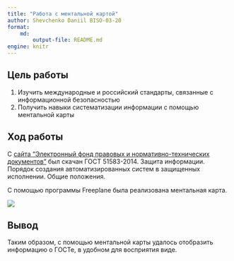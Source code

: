 ---
title: "Работа с ментальной картой"
author: Shevchenko Daniil BISO-03-20
format:
    md:
        output-file: README.md
engine: knitr
---

## Цель работы
1. Изучить международные и российский стандарты, связанные с информационной безопасностью
2. Получить навыки систематизации информации с помощью ментальной карты

## Ход работы
С [сайта "Электронный фонд правовых и нормативно-технических документов"](https://docs.cntd.ru/document/1200108858) был скачан ГОСТ 51583-2014. Защита информации. Порядок создания автоматизированных систем в защищенных исполнении. Общие положения.

С помощью программы Freeplane была реализована ментальная карта.

![](./Map.jpg)

## Вывод

Таким образом, с помощью ментальной карты удалось отобразить информацию о ГОСТе, в удобном для восприятия виде.